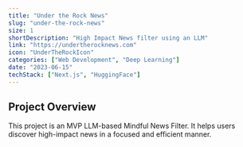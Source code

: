 ```yaml
---
title: "Under the Rock News"
slug: "under-the-rock-news"
size: 1
shortDescription: "High Impact News filter using an LLM"
link: "https://undertherocknews.com"
icon: "UnderTheRockIcon"
categories: ["Web Development", "Deep Learning"]
date: "2023-06-15"
techStack: ["Next.js", "HuggingFace"]
---
```


## Project Overview
This project is an MVP LLM-based Mindful News Filter.  It helps users discover high-impact news in a focused and efficient manner.